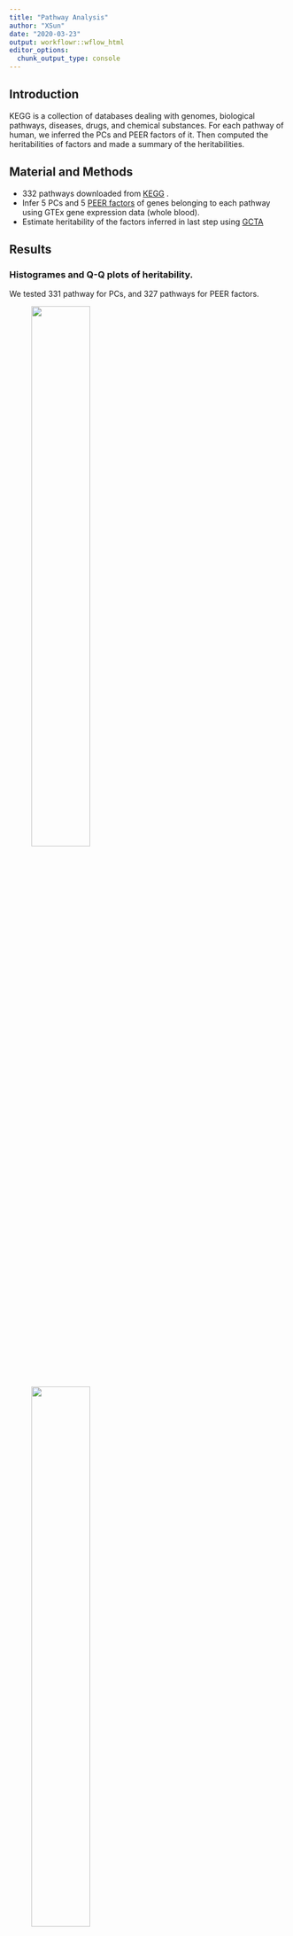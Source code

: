 ```yaml
---
title: "Pathway Analysis"
author: "XSun"
date: "2020-03-23"
output: workflowr::wflow_html
editor_options:
  chunk_output_type: console
---
```


## Introduction

KEGG is a collection of databases dealing with genomes, biological pathways, diseases, drugs, and chemical substances. For each pathway of human, we inferred the PCs and PEER factors of it. Then computed the heritabilities of factors and made a summary of the heritabilities.


## Material and Methods
- 332 pathways downloaded from [KEGG](https://www.genome.jp/kegg-bin/get_htext?hsa00001.keg) .
- Infer 5 PCs and 5 [PEER factors](https://github.com/PMBio/peer/wiki/Installation-instructions) of genes belonging to each pathway using GTEx gene expression data (whole blood).
- Estimate heritability of the factors inferred in last step using [GCTA]( https://cnsgenomics.com/software/gcta/#GREML)

## Results

### Histogrames and Q-Q plots of heritability.
We tested 331 pathway for PCs, and 327 pathways for PEER factors.


<figure class="half">
    <img src="https://github.com/xsun1229/pathway_analysis/raw/master/output/hist_pc_H.jpeg" width="50%">
    <img src="https://github.com/xsun1229/pathway_analysis/raw/master/output/hist_peer_H.jpeg" width="50%">
</figure>

<figure class="half">
    <img src="https://github.com/xsun1229/pathway_analysis/raw/master/output/qqplot_pc.jpeg" width="50%">
    <img src="https://github.com/xsun1229/pathway_analysis/raw/master/output/qqplot_peer.jpeg" width="50%">

</figure>



### 6 pathways that have p < 0.001.

04672 Intestinal immune network for IgA production [PATH:hsa04672]

04940 Type I diabetes mellitus [PATH:hsa04940]

05310 Asthma [PATH:hsa05310]

05320 Autoimmune thyroid disease [PATH:hsa05320]

05330 Allograft rejection [PATH:hsa05330]

05332 Graft-versus-host disease [PATH:hsa05332]

More details for these pathways:

PCs 

| pcs | V.G/Vpcs | SE       | zscore      | pval        | pwy                                                    |
|-----|----------|----------|-------------|-------------|--------------------------------------------------------|
| 1   | 1.00E-06 | 0.051299 | 1.95E-05    | 0.499992223 | 193-04672-Intestinal immune network for IgA production |
| 2   | 0.184676 | 0.130934 | 1.410451067 | 0.079203268 | 193                                                    |
| 3   | 0.241067 | 0.156027 | 1.545033872 | 0.061169035 | 193                                                    |
| 4   | 0.253084 | 0.180203 | 1.404438328 | 0.080094182 | 193                                                    |
| 5   | 0.999999 | 0.285125 | 3.507230162 | 0.000226399 | 193                                                    |
| 1   | 0.014928 | 0.049005 | 0.304621977 | 0.38032704  | 238-04940-Type I diabetes mellitus                     |
| 2   | 0.065321 | 0.076056 | 0.858854002 | 0.195210535 | 238                                                    |
| 3   | 0.202372 | 0.171709 | 1.17857538  | 0.11928365  | 238                                                    |
| 4   | 1.00E-06 | 0.041353 | 2.42E-05    | 0.499990353 | 238                                                    |
| 5   | 0.999999 | 0.298475 | 3.350361002 | 0.000403532 | 238                                                    |
| 1   | 1.00E-06 | 0.035349 | 2.83E-05    | 0.499988714 | 320                                                    |
| 2   | 0.180083 | 0.118248 | 1.522926392 | 0.063888561 | 320-05310-Asthma                                       |
| 3   | 0.999999 | 0.29807  | 3.354913275 | 0.000396949 | 320                                                    |
| 4   | 0.233747 | 0.164569 | 1.420358634 | 0.07775165  | 320                                                    |
| 5   | 0.059011 | 0.082245 | 0.717502584 | 0.236532021 | 320                                                    |
| 1   | 1.00E-06 | 0.033148 | 3.02E-05    | 0.499987965 | 321                                                    |
| 2   | 0.090302 | 0.099304 | 0.90934907  | 0.181582948 | 321-05320-Autoimmune thyroid disease                   |
| 3   | 0.086179 | 0.098528 | 0.87466507  | 0.190878086 | 321                                                    |
| 4   | 0.000577 | 0.032654 | 0.017670117 | 0.49295101  | 321                                                    |
| 5   | 0.999999 | 0.283358 | 3.529100996 | 0.000208487 | 321                                                    |
| 1   | 0.004783 | 0.037823 | 0.126457447 | 0.449684916 | 325-05330-Allograft rejection                          |
| 2   | 0.085104 | 0.092879 | 0.916288935 | 0.179757685 | 325                                                    |
| 3   | 0.289925 | 0.175926 | 1.647994043 | 0.049676947 | 325                                                    |
| 4   | 0.999999 | 0.290109 | 3.446976826 | 0.000283449 | 325                                                    |
| 5   | 0.14837  | 0.146034 | 1.015996275 | 0.15481558  | 325                                                    |
| 1   | 0.073995 | 0.100199 | 0.738480424 | 0.230111279 | 326-05332-Graft-versus-host disease                    |
| 2   | 0.079711 | 0.082892 | 0.961624765 | 0.168119063 | 326                                                    |
| 3   | 0.39054  | 0.189335 | 2.06269311  | 0.019570897 | 326                                                    |
| 4   | 0.999999 | 0.299503 | 3.33886138  | 0.000420613 | 326                                                    |
| 5   | 0.026065 | 0.060828 | 0.428503321 | 0.334142358 | 326                                                    |

PEER factors

| PEER | V.G/Vpeer | SE       | zscore      | pval        | pwy                                                    |
|------|-----------|----------|-------------|-------------|--------------------------------------------------------|
| 1    | 1.00E-06  | 0.052987 | 1.89E-05    | 0.499992471 | 193-04672-Intestinal immune network for IgA production |
| 2    | 0.16486   | 0.133667 | 1.233363508 | 0.108720087 | 193                                                    |
| 3    | 0.192969  | 0.150982 | 1.278092753 | 0.100608362 | 193                                                    |
| 4    | 0.340946  | 0.189605 | 1.798190976 | 0.036073375 | 193                                                    |
| 5    | 0.999999  | 0.297822 | 3.357706952 | 0.000392959 | 193                                                    |
| 1    | 0.0097    | 0.042336 | 0.229119426 | 0.409388048 | 238                                                    |
| 2    | 0.072127  | 0.081949 | 0.880144968 | 0.189390391 | 238-04940-Type I diabetes mellitus                     |
| 3    | 0.242952  | 0.171103 | 1.419916658 | 0.077815973 | 238                                                    |
| 4    | 1.00E-06  | 0.134382 | 7.44E-06    | 0.499997031 | 238                                                    |
| 5    | 0.999999  | 0.296602 | 3.371518061 | 0.000373776 | 238                                                    |
| 1    | 1.00E-06  | 0.040453 | 2.47E-05    | 0.499990138 | 320                                                    |
| 2    | 0.200375  | 0.132193 | 1.515776176 | 0.064787979 | 320-05310-Asthma                                       |
| 3    | 0.999999  | 0.296925 | 3.367850467 | 0.000378783 | 320                                                    |
| 4    | 0.238553  | 0.175677 | 1.35790684  | 0.087246623 | 320                                                    |
| 5    | 0.179899  | 0.163146 | 1.102687164 | 0.135081522 | 320                                                    |
| 1    | 1.00E-06  | 0.034226 | 2.92E-05    | 0.499988344 | 321                                                    |
| 2    | 0.070763  | 0.088961 | 0.795438451 | 0.21317925  | 321-05320-Autoimmune thyroid disease                   |
| 3    | 0.340131  | 0.176862 | 1.923143468 | 0.027231017 | 321                                                    |
| 4    | 0.999999  | 0.276513 | 3.616462879 | 0.000149328 | 321                                                    |
| 5    | 0.874147  | 0.258184 | 3.385752022 | 0.000354917 | 321                                                    |
| 1    | 0.000323  | 0.031457 | 0.010267985 | 0.495903739 | 325-05330-Allograft rejection                          |
| 2    | 0.074303  | 0.087989 | 0.84445783  | 0.199206809 | 325                                                    |
| 3    | 0.282142  | 0.175747 | 1.60538729  | 0.0542043   | 325                                                    |
| 4    | 0.999999  | 0.289522 | 3.453965502 | 0.000276204 | 325                                                    |
| 5    | 0.22603   | 0.168452 | 1.341806568 | 0.089829361 | 325                                                    |
| 1    | 0.060135  | 0.089191 | 0.67422722  | 0.250083433 | 326-05332-Graft-versus-host disease                    |
| 2    | 0.101562  | 0.095271 | 1.066032686 | 0.143204433 | 326                                                    |
| 3    | 0.321201  | 0.181533 | 1.769380774 | 0.038415176 | 326                                                    |
| 4    | 0.999999  | 0.293029 | 3.412628102 | 0.000321698 | 326                                                    |
| 5    | 0.181689  | 0.152813 | 1.188962981 | 0.117227117 | 326                                                    |

### Results of 'Type I diabetes mellitus' pathway (PCA). 

We performed association test between the fifth PC and all SNPs using Plink. Since SNPs in MHC has p < 1e-100, We show the results after removing MHC. 
Besides, we corrected the results for genotype PCs. We used Plink to compute 10 PCs and used them as corvariates in association test.  

Manhattan plot
<figure class="half">
    <img src="https://github.com/xsun1229/pathway_analysis/raw/master/output/man_noMHC_co.jpeg" width="50%">
</figure> 
The red line here means -log10(p-value) is 5e-8.

QQ plot 

<figure class="half">
    <img src="https://github.com/xsun1229/pathway_analysis/raw/master/output/T1D_noMHC_co.jpeg" width="50%">
</figure>
Here's the qqplot of observed p-values vs expected p-values(uniform distribution).

```r

```

